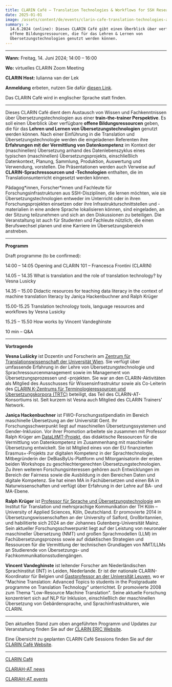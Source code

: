 ```yaml
---
title: CLARIN Café – Translation Technologies & Workflows for SSH Researchers
date: 2025-01-01
image: /assets/content/de/events/clarin-cafe-translation-technologies-and-workflows-for-ssh-researchers/image.png
summary: >
  14.6.2024 (online): Dieses CLARIN Café gibt einen Überblick über verfügbare
  offene Bildungsressourcen, die für das Lehren & Lernen von
  Übersetzungstechnologien genutzt werden können.
---
```


***

**Wann:** Freitag, 14. Juni 2024; 14:00 – 16:00

**Wo:** virtuelles CLARIN Zoom Meeting

**CLARIN Host:** Iulianna van der Lek

**Anmeldung** erbeten, nutzen Sie dafür [diesen Link](https://docs.google.com/forms/d/e/1FAIpQLSdUlSkBAypbRtvfACFtfoGWeedVFMdokuAFRuq-Wf25gSjsPQ/viewform).

Das CLARIN Café wird in englischer Sprache statt finden.

***

Dieses CLARIN Café dient dem Austausch von Wissen und Fachkenntnissen über Übersetzungstechnologien aus einer **train-the-trainer Perspektive**. Es soll einen Überblick über verfügbare **offene Bildungsressourcen** geben, die für das **Lehren und Lernen von Übersetzungstechnologien** genutzt werden können. Nach einer Einführung in die Translation und Übersetzungstechnologie werden die eingeladenen Referenten ihre **Erfahrungen mit der Vermittlung von Datenkompetenz** im Kontext der (maschinellen) Übersetzung anhand des Datenlebenszyklus eines typischen (maschinellen) Übersetzungsprojekts, einschließlich Datenkontext, Planung, Sammlung, Produktion, Auswertung und Verwendung, vorstellen. Die Präsentationen werden auch Verweise auf **CLARIN-Sprachressourcen und -Technologien** enthalten, die im Translationsunterricht eingesetzt werden können.

Pädagog\*innen, Forscher\*innen und Fachleute für Forschungsinfrastrukturen aus SSH-Disziplinen, die lernen möchten, wie sie Übersetzungstechnologien entweder im Unterricht oder in ihren Forschungsprojekten einsetzen oder ihre Infrastrukturschnittstellen und -materialien in eine andere Sprache lokalisieren können, sind eingeladen, an der Sitzung teilzunehmen und sich an den Diskussionen zu beteiligen. Die Veranstaltung ist auch für Studenten und Fachleute nützlich, die einen Berufswechsel planen und eine Karriere im Übersetzungsbereich anstreben.

***

**Programm**

Draft programme (to be confirmed):

14:00 – 14:05 Opening and CLARIN 101 – Francesca Frontini (CLARIN)

14.05 – 14.35 What is translation and the role of translation technology? by Vesna Lusicky

14.35 – 15.00 Didactic resources for teaching data literacy in the context of machine translation literacy by Janiça Hackenbuchner and Ralph Krüger

15.00-15.25 Translation technology tools, language resources and workflows by Vesna Lusicky

15.25 – 15.50 How works by Vincent Vandeghinste

10 min – Q\&A

***

**Vortragende**

**Vesna Lušicky** ist Dozentin und Forscherin am [Zentrum für Translationswissenschaft der Universität Wien](https://transvienna.univie.ac.at/). Sie verfügt über umfassende Erfahrung in der Lehre von Übersetzungstechnologie und Sprachressourcenmanagement sowie im Management von Übersetzungsprozessen und -projekten. Sie war an den CLARIN-Aktivitäten als Mitglied des Ausschusses für Wissensinfrastruktur sowie als Co-Leiterin des [CLARIN K-Zentrums für Terminologieressourcen und Übersetzungskorpora (TRTC)](https://trtc.univie.ac.at/) beteiligt, das Teil des CLARIN-AT-Konsortiums ist. Seit kurzem ist Vesna auch Mitglied des CLARIN Trainers' Network.

**Janiça Hackenbuchner** ist FWO-Forschungsstipendiatin im Bereich maschinelle Übersetzung an der Universität Gent. Ihr Forschungsschwerpunkt liegt auf maschinellen Übersetzungssystemen und Gender-Inklusion. Vor ihrer Promotion arbeitete sie zusammen mit Professor Ralph Krüger am [DataLitMT-Projekt](https://itmk.github.io/The-DataLitMT-Project/), das didaktische Ressourcen für die Vermittlung von Datenkompetenz im Zusammenhang mit maschineller Übersetzung entwickelt. Sie ist Mitglied eines von der EU finanzierten Erasmus+-Projekts zur digitalen Kompetenz in der Sprachtechnologie, Mitbegründerin der DeBiasByUs-Plattform und Mitorganisatorin der ersten beiden Workshops zu geschlechtergerechten Übersetzungstechnologien. Zu ihren weiteren Forschungsinteressen gehören auch Entwicklungen im Bereich der Fairness sowie die Ausbildung in den Bereichen Daten und digitale Kompetenz. Sie hat einen MA in Fachübersetzen und einen BA in Naturwissenschaften und verfügt über Erfahrung in der Lehre auf BA- und MA-Ebene.

**Ralph Krüger** ist [Professor für Sprache und Übersetzungstechnologie](https://www.th-koeln.de/en/person/ralph.krueger/) am Institut für Translation und mehrsprachige Kommunikation der TH Köln – University of Applied Sciences, Köln, Deutschland. Er promovierte 2014 in Übersetzungswissenschaften an der University of Salford, Großbritannien, und habilitierte sich 2024 an der Johannes Gutenberg-Universität Mainz. Sein aktueller Forschungsschwerpunkt liegt auf der Leistung von neuronaler maschineller Übersetzung (NMT) und großen Sprachmodellen (LLM) im Fachübersetzungsprozess sowie auf didaktischen Strategien und Ressourcen für die Vermittlung der technischen Grundlagen von NMT/LLMs an Studierende von Übersetzungs- und Fachkommunikationsstudiengängen.

**Vincent Vandeghinste** ist leitender Forscher am Niederländischen Sprachinstitut (INT) in Leiden, Niederlande. Er ist der nationale CLARIN-Koordinator für Belgien und [Gastprofessor an der Universität Leuven](https://www.kuleuven.be/wieiswie/en/person/00035370), wo er "Machine Translation: Advanced Topics to students in the Postgraduate programme on Translation Technology" unterrichtet. Er promovierte 2008 zum Thema "Low-Resource Machine Translation". Seine aktuelle Forschung konzentriert sich auf NLP für Inklusion, einschließlich der maschinellen Übersetzung von Gebärdensprache, und Sprachinfrastrukturen, wie CLARIN.

***

Den aktuellen Stand zum oben angeführten Programm und Updates zur Veranstaltung finden Sie auf der [CLARIN ERIC Website](https://www.clarin.eu/event/2024/clarin-cafe-translation-technologies-workflows-ssh-researchers).

Eine Übersicht zu geplanten CLARIN Café Sessions finden Sie auf der [CLARIN Café Website](https://www.clarin.eu/content/clarin-cafe).

***

[CLARIN Café](https://www.clarin.eu/content/clarin-cafe)

[CLARIAH-AT news](https://clariah.at/de/aktuelles/)

[CLARIAH-AT events](https://clariah.at/de/veranstaltungen/)
